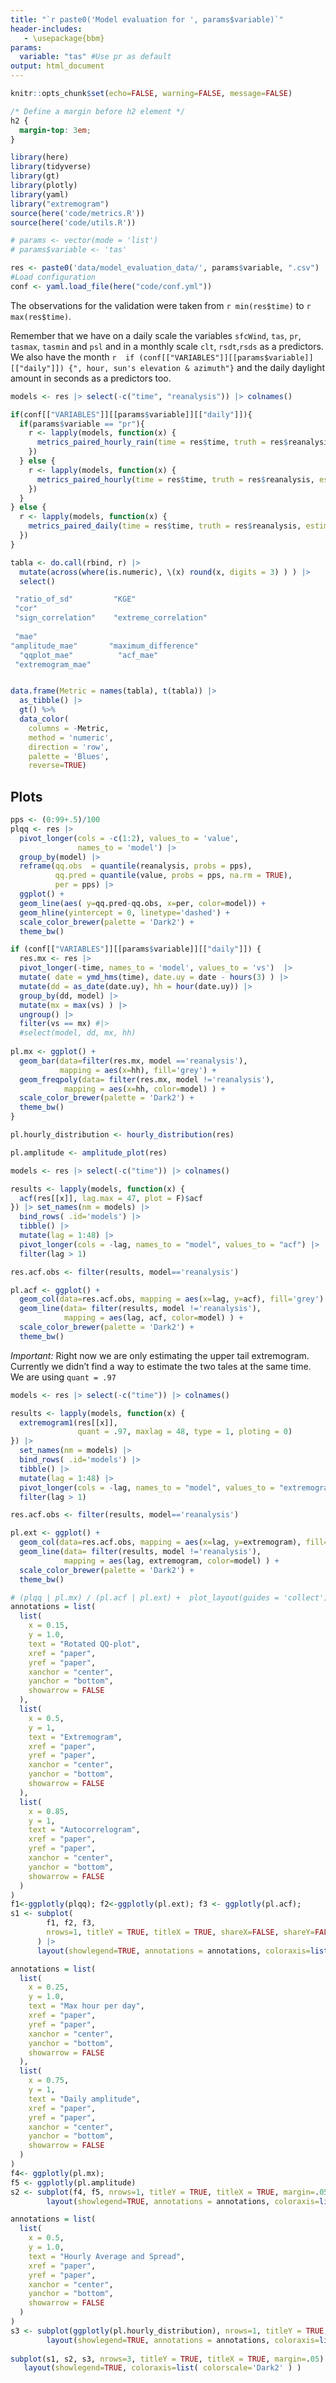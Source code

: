 ```yaml
---
title: "`r paste0('Model evaluation for ', params$variable)`"
header-includes:
   - \usepackage{bbm}
params:
  variable: "tas" #Use pr as default
output: html_document
---
```


```r
knitr::opts_chunk$set(echo=FALSE, warning=FALSE, message=FALSE)
```

```css
/* Define a margin before h2 element */
h2 {
  margin-top: 3em;
}
```

```r
library(here)
library(tidyverse)
library(gt)
library(plotly)
library(yaml)
library("extremogram")
source(here('code/metrics.R'))
source(here('code/utils.R'))
```

```r
# params <- vector(mode = 'list')
# params$variable <- 'tas' 

res <- paste0('data/model_evaluation_data/', params$variable, ".csv") |> here() |> read.csv()  
#Load configuration
conf <- yaml.load_file(here("code/conf.yml"))
```



The observations for the validation were taken from `r min(res$time)` to `r max(res$time)`.

Remember that we have on a daily scale the variables `sfcWind`, `tas`, `pr`, `tasmax`, `tasmin` and `psl` and in a monthly scale `clt`, `rsdt`,`rsds` as a predictors. We also have the month `r  if (conf[["VARIABLES"]][[params$variable]][["daily"]]) {", hour, sun's elevation & azimuth"}` and the daily daylight amount in seconds as a predictors too.

```r
models <- res |> select(-c("time", "reanalysis")) |> colnames()

if(conf[["VARIABLES"]][[params$variable]][["daily"]]){
  if(params$variable == "pr"){
    r <- lapply(models, function(x) {
      metrics_paired_hourly_rain(time = res$time, truth = res$reanalysis, estimate = res[[x]], model = x)
    })    
  } else {
    r <- lapply(models, function(x) {
      metrics_paired_hourly(time = res$time, truth = res$reanalysis, estimate = res[[x]], model = x)
    })    
  }
} else {
  r <- lapply(models, function(x) {
    metrics_paired_daily(time = res$time, truth = res$reanalysis, estimate = res[[x]], model = x)
  })  
}

tabla <- do.call(rbind, r) |>
  mutate(across(where(is.numeric), \(x) round(x, digits = 3) ) ) |> 
  select()

 "ratio_of_sd"         "KGE"
 "cor"
 "sign_correlation"    "extreme_correlation"
 
 "mae"                                 
"amplitude_mae"       "maximum_difference" 
  "qqplot_mae"          "acf_mae"            
 "extremogram_mae" 


data.frame(Metric = names(tabla), t(tabla)) |> 
  as_tibble() |> 
  gt() %>%
  data_color(
    columns = -Metric, 
    method = 'numeric',
    direction = 'row',
    palette = 'Blues', 
    reverse=TRUE)
```

## Plots

```r
pps <- (0:99+.5)/100
plqq <- res |> 
  pivot_longer(cols = -c(1:2), values_to = 'value', 
               names_to = 'model') |> 
  group_by(model) |> 
  reframe(qq.obs  = quantile(reanalysis, probs = pps),
          qq.pred = quantile(value, probs = pps, na.rm = TRUE),
          per = pps) |> 
  ggplot() + 
  geom_line(aes( y=qq.pred-qq.obs, x=per, color=model)) + 
  geom_hline(yintercept = 0, linetype='dashed') + 
  scale_color_brewer(palette = 'Dark2') + 
  theme_bw() 
```


```r
if (conf[["VARIABLES"]][[params$variable]][["daily"]]) {
  res.mx <- res |> 
  pivot_longer(-time, names_to = 'model', values_to = 'vs')  |> 
  mutate( date = ymd_hms(time), date.uy = date - hours(3) ) |> 
  mutate(dd = as_date(date.uy), hh = hour(date.uy)) |> 
  group_by(dd, model) |> 
  mutate(mx = max(vs) ) |> 
  ungroup() |> 
  filter(vs == mx) #|> 
  #select(model, dd, mx, hh)
  
pl.mx <- ggplot() +
  geom_bar(data=filter(res.mx, model =='reanalysis'), 
           mapping = aes(x=hh), fill='grey') +
  geom_freqpoly(data= filter(res.mx, model !='reanalysis'),
            mapping = aes(x=hh, color=model) ) +
  scale_color_brewer(palette = 'Dark2') + 
  theme_bw() 
}
```

```r
pl.hourly_distribution <- hourly_distribution(res)
```

```r
pl.amplitude <- amplitude_plot(res)
```

```r
models <- res |> select(-c("time")) |> colnames()

results <- lapply(models, function(x) {
  acf(res[[x]], lag.max = 47, plot = F)$acf
}) |> set_names(nm = models) |> 
  bind_rows( .id='models') |> 
  tibble() |> 
  mutate(lag = 1:48) |> 
  pivot_longer(cols = -lag, names_to = "model", values_to = "acf") |> 
  filter(lag > 1)

res.acf.obs <- filter(results, model=='reanalysis')

pl.acf <- ggplot() +
  geom_col(data=res.acf.obs, mapping = aes(x=lag, y=acf), fill='grey') + 
  geom_line(data= filter(results, model !='reanalysis'),
            mapping = aes(lag, acf, color=model) ) +
  scale_color_brewer(palette = 'Dark2') + 
  theme_bw() 
```

*Important:* Right now we are only estimating the upper tail extremogram. Currently we didn't find a way to estimate the two tales at the same time. We are using `quant = .97`

```r
models <- res |> select(-c("time")) |> colnames()

results <- lapply(models, function(x) {
  extremogram1(res[[x]], 
               quant = .97, maxlag = 48, type = 1, ploting = 0)
}) |> 
  set_names(nm = models) |> 
  bind_rows( .id='models') |> 
  tibble() |> 
  mutate(lag = 1:48) |> 
  pivot_longer(cols = -lag, names_to = "model", values_to = "extremogram") |> 
  filter(lag > 1)

res.acf.obs <- filter(results, model=='reanalysis')

pl.ext <- ggplot() +
  geom_col(data=res.acf.obs, mapping = aes(x=lag, y=extremogram), fill='grey') + 
  geom_line(data= filter(results, model !='reanalysis'),
            mapping = aes(lag, extremogram, color=model) ) +
  scale_color_brewer(palette = 'Dark2') + 
  theme_bw() 
```

```r
# (plqq | pl.mx) / (pl.acf | pl.ext) +  plot_layout(guides = 'collect')
annotations = list( 
  list( 
    x = 0.15,  
    y = 1.0,  
    text = "Rotated QQ-plot",  
    xref = "paper",  
    yref = "paper",  
    xanchor = "center",  
    yanchor = "bottom",  
    showarrow = FALSE 
  ),  
  list( 
    x = 0.5,  
    y = 1,  
    text = "Extremogram",  
    xref = "paper",  
    yref = "paper",  
    xanchor = "center",  
    yanchor = "bottom",  
    showarrow = FALSE 
  ),  
  list( 
    x = 0.85,  
    y = 1,  
    text = "Autocorrelogram",  
    xref = "paper",  
    yref = "paper",  
    xanchor = "center",  
    yanchor = "bottom",  
    showarrow = FALSE 
  )
)
f1<-ggplotly(plqq); f2<-ggplotly(pl.ext); f3 <- ggplotly(pl.acf); 
s1 <- subplot(
        f1, f2, f3, 
        nrows=1, titleY = TRUE, titleX = TRUE, shareX=FALSE, shareY=FALSE, margin=.05
      ) |> 
      layout(showlegend=TRUE, annotations = annotations, coloraxis=list( colorscale='Dark2' ))

annotations = list( 
  list( 
    x = 0.25,  
    y = 1.0,  
    text = "Max hour per day",  
    xref = "paper",  
    yref = "paper",  
    xanchor = "center",  
    yanchor = "bottom",  
    showarrow = FALSE 
  ),  
  list( 
    x = 0.75,  
    y = 1,  
    text = "Daily amplitude",  
    xref = "paper",  
    yref = "paper",  
    xanchor = "center",  
    yanchor = "bottom",  
    showarrow = FALSE 
  )  
)
f4<- ggplotly(pl.mx); 
f5 <- ggplotly(pl.amplitude)
s2 <- subplot(f4, f5, nrows=1, titleY = TRUE, titleX = TRUE, margin=.05) |>
        layout(showlegend=TRUE, annotations = annotations, coloraxis=list( colorscale='Dark2' ))

annotations = list( 
  list( 
    x = 0.5,  
    y = 1.0,  
    text = "Hourly Average and Spread",  
    xref = "paper",  
    yref = "paper",  
    xanchor = "center",  
    yanchor = "bottom",  
    showarrow = FALSE 
  )
)
s3 <- subplot(ggplotly(pl.hourly_distribution), nrows=1, titleY = TRUE, titleX = TRUE, margin=.05) |>
        layout(showlegend=TRUE, annotations = annotations, coloraxis=list( colorscale='Dark2' ))
 
subplot(s1, s2, s3, nrows=3, titleY = TRUE, titleX = TRUE, margin=.05) |> 
   layout(showlegend=TRUE, coloraxis=list( colorscale='Dark2' ) )
```



